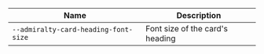 
| Name | Description |
| --- | --- |
| `--admiralty-card-heading-font-size` | Font size of the card's heading |

